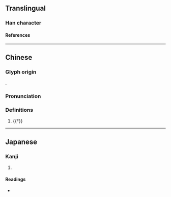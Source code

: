 {{character info/new}}
==Translingual==

===Han character===
{{Han char|rn=38|rad=女|as=07|sn=10|four=40461|canj=VYMR|ids=⿰女言}}

====References====
{{Han ref|kx=0263.220|dkj=06342|hdz=21053.110|uh=5A2E}}

----

==Chinese==
{{zh-forms}}

===Glyph origin===
{{Han compound|女|言|ls=psc|c1=s|c2=p|t1=woman}}.

===Pronunciation===
{{zh-pron
|m=yán
|c=jin4
|cat=pn
}}

===Definitions===
{{zh-hanzi}}

# {{†}} {{zh-used2|n|np=female}}

----

==Japanese==

===Kanji===
{{ja-kanji|grade=|rs=女07}}

# {{defn|lang=ja|sort=女07}}

====Readings====
* {{ja-readings|on=[[でん]] (den)|kun=}}